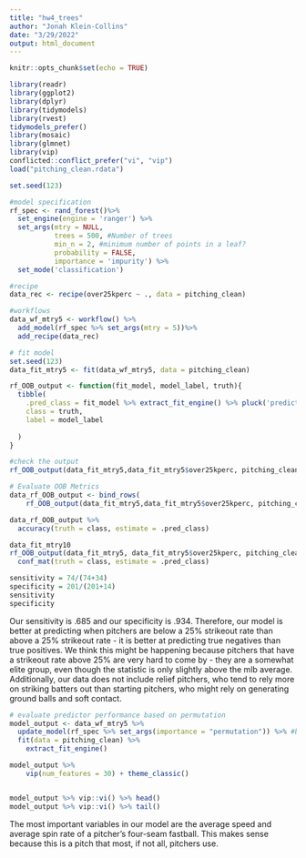 ```yaml
---
title: "hw4_trees"
author: "Jonah Klein-Collins"
date: "3/29/2022"
output: html_document
---
```


```r
knitr::opts_chunk$set(echo = TRUE)

library(readr)
library(ggplot2)
library(dplyr)
library(tidymodels)
library(rvest)
tidymodels_prefer()
library(mosaic)
library(glmnet)
library(vip)
conflicted::conflict_prefer("vi", "vip")
load("pitching_clean.rdata")

```


```r
set.seed(123)

#model specification
rf_spec <- rand_forest()%>%
  set_engine(engine = 'ranger') %>%
  set_args(mtry = NULL,
           trees = 500, #Number of trees
           min_n = 2, #minimum number of points in a leaf?
           probability = FALSE,
           importance = 'impurity') %>%
  set_mode('classification')

#recipe
data_rec <- recipe(over25kperc ~ ., data = pitching_clean)

#workflows
data_wf_mtry5 <- workflow() %>%
  add_model(rf_spec %>% set_args(mtry = 5))%>%
  add_recipe(data_rec)
```

```r
# fit model
set.seed(123)
data_fit_mtry5 <- fit(data_wf_mtry5, data = pitching_clean)

rf_OOB_output <- function(fit_model, model_label, truth){
  tibble(
    .pred_class = fit_model %>% extract_fit_engine() %>% pluck('predictions'), 
    class = truth,
    label = model_label
  
  )
}

#check the output
rf_OOB_output(data_fit_mtry5,data_fit_mtry5$over25kperc, pitching_clean %>% pull(over25kperc))

# Evaluate OOB Metrics
data_rf_OOB_output <- bind_rows(
    rf_OOB_output(data_fit_mtry5,data_fit_mtry5$over25kperc, pitching_clean %>% pull(over25kperc)))

data_rf_OOB_output %>% 
  accuracy(truth = class, estimate = .pred_class) 
```
```r
data_fit_mtry10
rf_OOB_output(data_fit_mtry5, data_fit_mtry5$over25kperc, pitching_clean %>% pull(over25kperc)) %>%
  conf_mat(truth = class, estimate = .pred_class)

sensitivity = 74/(74+34)
specificity = 201/(201+14)
sensitivity
specificity
```
Our sensitivity is .685 and our specificity is .934. Therefore, our model is better at predicting when pitchers are below a 25% strikeout rate than above a 25% strikeout rate - it is better at predicting true negatives than true positives. We think this might be happening because pitchers that have a strikeout rate above 25% are very hard to come by - they are a somewhat elite group, even though the statistic is only slightly above the mlb average. Additionally, our data does not include relief pitchers, who tend to rely more on striking batters out than starting pitchers, who might rely on generating ground balls and soft contact.

```r
# evaluate predictor performance based on permutation
model_output <- data_wf_mtry5 %>% 
  update_model(rf_spec %>% set_args(importance = "permutation")) %>% #based on permutation
  fit(data = pitching_clean) %>% 
    extract_fit_engine() 

model_output %>% 
    vip(num_features = 30) + theme_classic()


model_output %>% vip::vi() %>% head()
model_output %>% vip::vi() %>% tail()
```
The most important variables in our model are the average speed and average spin rate of a pitcher's four-seam fastball. This makes sense because this is a pitch that most, if not all, pitchers use.
